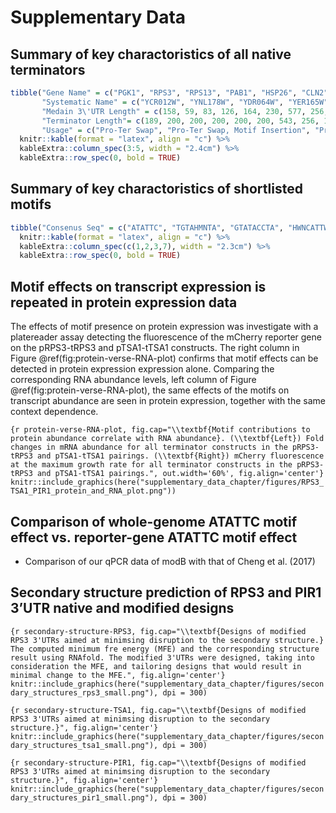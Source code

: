 # Supplementary Data
\makeatletter
\renewcommand{\fnum@figure}{Figure S\thefigure}
\makeatother
\setcounter{figure}{0}
## Summary of key charactoristics of all native terminators

```r
tibble("Gene Name" = c("PGK1", "RPS3", "RPS13", "PAB1", "HSP26", "CLN2", "SRO9", "TOS6", "SUN4", "PMA1", "TSA1", "PIR1"),
       "Systematic Name" = c("YCR012W", "YNL178W", "YDR064W", "YER165W", "YBR072W", "YPL256C", "YCL037C", "YNL300W", "YNL066W", "YGL008C", "YML028W", "YKL164C"),
       "Medain 3\'UTR Length" = c(158, 59, 83, 126, 164, 230, 577, 256, 198, 504, 106, 258),
       "Terminator Length"= c(189, 200, 200, 200, 200, 200, 543, 256, 198, 421, 219, 358),
       "Usage" = c("Pro-Ter Swap", "Pro-Ter Swap, Motif Insertion", "Pro-Ter Swap", "Pro-Ter Swap", "Pro-Ter Swap", "Pro-Ter Swap", "Pro-Ter Swap", "Pro-Ter Swap", "Pro-Ter Swap", "Pro-Ter Swap", "Motif Insersion", "Motif Removal")) %>%
  knitr::kable(format = "latex", align = "c") %>%
  kableExtra::column_spec(3:5, width = "2.4cm") %>%
  kableExtra::row_spec(0, bold = TRUE)
```

## Summary of key charactoristics of shortlisted motifs

```r
tibble("Consenus Seq" = c("ATATTC", "TGTAHMNTA", "GTATACCTA", "HWNCATTWY"), "Insertion Motif" = c(NA,"TGTACAATA",NA,"TTTCATTTC"), "Deletion Motif" =c(NA,"TGTACATTA",NA,"CTTCATTTC, ATACATTAT,\n AATCATTAT"), Source = c("Cheng", "Hogan", "Shalgi" ,"Hogan"), "Chan Coef" = c(-0.075,-0.227,0.502,-0.084), "Sun Coef" = c(-0.169, -0.056, 0.283,-0.061), "Function" = c(NA,"PUF4", NA, "Associated with Khd1-bound transcripts")) %>%
  knitr::kable(format = "latex", align = "c") %>%
  kableExtra::column_spec(c(1,2,3,7), width = "2.3cm") %>%
  kableExtra::row_spec(0, bold = TRUE)
```

## Motif effects on transcript expression is repeated in protein expression data

The effects of motif presence on protein expression was investigate with a platereader assay detecting the fluorescence of the mCherry reporter gene on the pRPS3-tRPS3 and pTSA1-tTSA1 constructs.
The right column in Figure \@ref(fig:protein-verse-RNA-plot) confirms that motif effects can be detected in protein expression expression alone.
Comparing the corresponding RNA abundance levels, left column of Figure \@ref(fig:protein-verse-RNA-plot), the same effects of the motifs on transcript abundance are seen in protein expression, together with the same context dependence. 

```{r protein-verse-RNA-plot, fig.cap="\\textbf{Motif contributions to protein abundance correlate with RNA abundance}. (\\textbf{Left}) Fold changes in mRNA abundance for all terminator constructs in the pRPS3-tRPS3 and pTSA1-tTSA1 pairings. (\\textbf{Right}) mCherry fluorescence at the maximum growth rate for all terminator constructs in the pRPS3-tRPS3 and pTSA1-tTSA1 pairings.", out.width='60%', fig.align='center'}
knitr::include_graphics(here("supplementary_data_chapter/figures/RPS3_TSA1_PIR1_protein_and_RNA_plot.png"))
```

## Comparison of whole-genome ATATTC motif effect vs. reporter-gene ATATTC motif effect
- Comparison of our qPCR data of modB with that of Cheng et al. (2017)

## Secondary structure prediction of RPS3 and PIR1 3'UTR native and modified designs
```{r secondary-structure-RPS3, fig.cap="\\textbf{Designs of modified RPS3 3'UTRs aimed at minimsing disruption to the secondary structure.} The computed minimum fre energy (MFE) and the corresponding structure result using RNAfold. The modified 3'UTRs were designed, taking into consideration the MFE, and tailoring designs that would result in minimal change to the MFE.", fig.align='center'}
knitr::include_graphics(here("supplementary_data_chapter/figures/secondary_structures_rps3_small.png"), dpi = 300)
```

```{r secondary-structure-TSA1, fig.cap="\\textbf{Designs of modified RPS3 3'UTRs aimed at minimsing disruption to the secondary structure.}", fig.align='center'}
knitr::include_graphics(here("supplementary_data_chapter/figures/secondary_structures_tsa1_small.png"), dpi = 300)
```

```{r secondary-structure-PIR1, fig.cap="\\textbf{Designs of modified RPS3 3'UTRs aimed at minimsing disruption to the secondary structure.}", fig.align='center'}
knitr::include_graphics(here("supplementary_data_chapter/figures/secondary_structures_pir1_small.png"), dpi = 300)
```